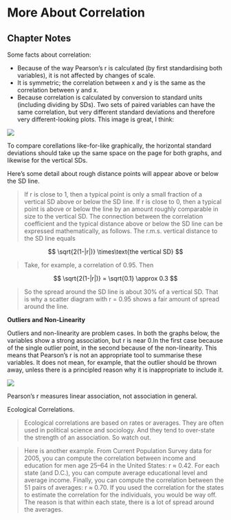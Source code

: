 # More About Correlation  {#more_correlation}

## Chapter Notes

Some facts about correlation:
 
* Because of the way Pearson's r is calculated (by first standardising both variables), it is not affected by changes of scale.
* It is symmetric; the correlation between x and y is the same as the correlation between y and x.
* Because correlation is calculated by conversion to standard units (including dividing by SDs). Two sets of  paired variables can have the same correlation, but very different standard deviations and therefore very different-looking plots. This image is great, I think:

![](images\\Ch09Img01.png)

To compare corellations like-for-like graphically, the horizontal standard deviations should take up the same space on the page for both graphs, and likewise for the vertical SDs.

Here's some detail about rough distance points will appear above or below the SD line.

> If r is close to 1, then a typical point is only a small fraction of a vertical SD above or below the SD line. If r is close to 0, then a typical point is above or below the line by an amount roughly comparable in size to the vertical SD.
The connection between the correlation coefficient and the typical distance above or below the SD line can be expressed mathematically, as follows.
The r.m.s. vertical distance to the SD line equals

$$
\sqrt{2(1-|r|)} \times\text{the vertical SD}
$$

> Take, for example, a correlation of 0.95. Then


$$
\sqrt{2(1-|r|)} = \sqrt{0.1} \approx 0.3
$$

> So the spread around the SD line is about 30% of a vertical SD. That is why a scatter diagram with r = 0.95 shows a fair amount of spread around the line.

**Outliers and Non-Linearity**

Outliers and non-linearity are problem cases. In both the graphs below, the variables show a strong association, but r is near 0.In the first case because of the single outlier point, in the second because of the non-linearity. This means that Pearson's r is not an appropriate tool to summarise these variables. It does not mean, for example, that the outlier should be thrown away, unless there is a principled reason why it is inappropriate to include it.

![](images\\Ch09Img02.png)

Pearson's r measures linear association, not association in general.

Ecological Correlations.

> Ecological correlations are based on rates or averages. They are often used in political science and sociology. And they tend to over-state the strength of an association. So watch out.

> Here is another example. From Current Population Survey data for 2005, you can compute the correlation between income and education for men age 25–64 in the United States: r ≈ 0.42. For each state (and D.C.), you can compute average educational level and average income. Finally, you can compute the correlation between the 51 pairs of averages: r ≈ 0.70. If you used the correlation for the states to estimate the correlation for the individuals, you would be way off. The reason is that within each state, there is a lot of spread around the averages.



